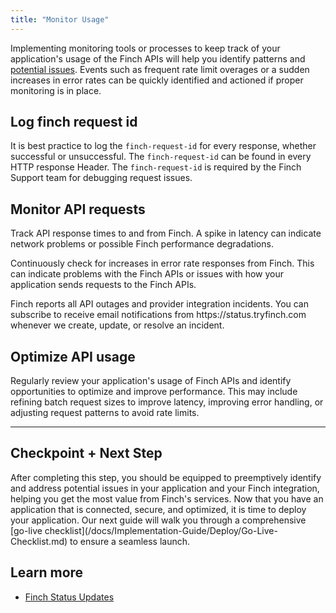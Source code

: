 ```yaml
---
title: "Monitor Usage"
---
```


Implementing monitoring tools or processes to keep track of your application's usage of the Finch APIs will help you identify patterns and [potential issues](/docs/Implementation-Guide/Optimize/Mitigate-Errors.md). Events such as frequent rate limit overages or a sudden increases in error rates can be quickly identified and actioned if proper monitoring is in place. 

## Log finch request id

It is best practice to log the `finch-request-id` for every response, whether successful or unsuccessful. The `finch-request-id` can be found in every HTTP response Header. The `finch-request-id` is required by the Finch Support team for debugging request issues. 

## Monitor API requests

Track API response times to and from Finch. A spike in latency can indicate network problems or possible Finch performance degradations.

Continuously check for increases in error rate responses from Finch. This can indicate problems with the Finch APIs or issues with how your application sends requests to the Finch APIs.

<Info>
 Finch reports all API outages and provider integration incidents. You can subscribe to receive email notifications from https://status.tryfinch.com whenever we create, update, or resolve an incident.
</Info>

## Optimize API usage

Regularly review your application's usage of Finch APIs and identify opportunities to optimize and improve performance. This may include refining batch request sizes to improve latency, improving error handling, or adjusting request patterns to avoid rate limits.

---

## Checkpoint + Next Step
<Check>
 After completing this step, you should be equipped to preemptively identify and address potential issues in your application and your Finch integration, helping you get the most value from Finch's services. Now that you have an application that is connected, secure, and optimized, it is time to deploy your application. Our next guide will walk you through a comprehensive [go-live checklist](/docs/Implementation-Guide/Deploy/Go-Live-Checklist.md) to ensure a seamless launch.
</Check>

## Learn more

- [Finch Status Updates](https://status.tryfinch.com)
